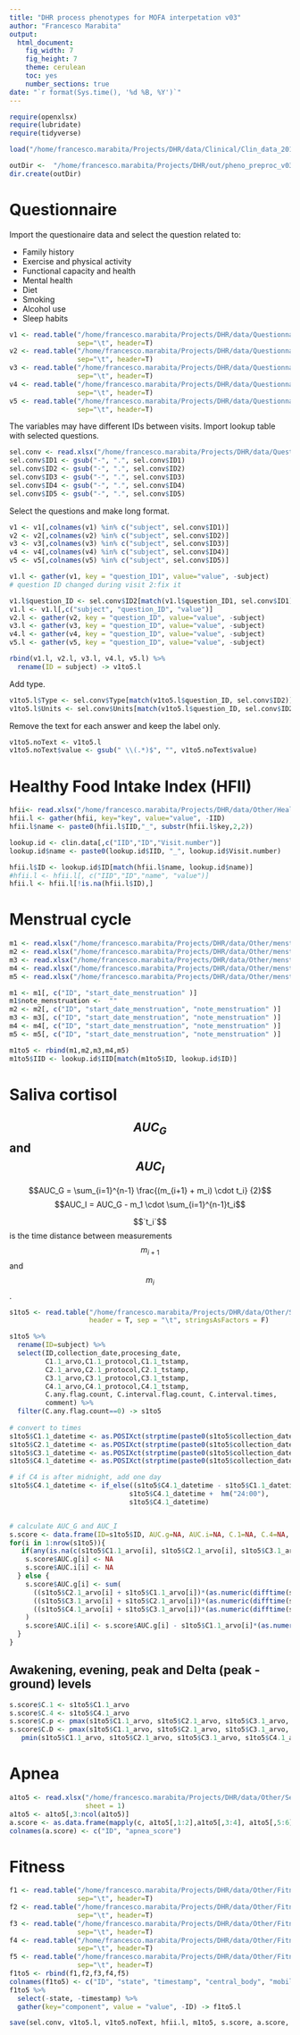 ```yaml
---
title: "DHR process phenotypes for MOFA interpetation v03"
author: "Francesco Marabita"
output:
  html_document:
    fig_width: 7
    fig_height: 7
    theme: cerulean
    toc: yes
    number_sections: true
date: "`r format(Sys.time(), '%d %B, %Y')`"
---
```


```r
require(openxlsx)
require(lubridate)
require(tidyverse)

load("/home/francesco.marabita/Projects/DHR/data/Clinical/Clin_data_2018-10-09_newVarNames.RData")

outDir <-  "/home/francesco.marabita/Projects/DHR/out/pheno_preproc_v03"
dir.create(outDir)

```

# Questionnaire

Import the questionaire data and select the question related to:

* Family history
* Exercise and physical activity
* Functional capacity and health
* Mental health
* Diet
* Smoking
* Alcohol use
* Sleep habits

```r

v1 <- read.table("/home/francesco.marabita/Projects/DHR/data/Questionnaire/Code_headers/kyselylomake_1_20181120_145706.txt",
                 sep="\t", header=T)
v2 <- read.table("/home/francesco.marabita/Projects/DHR/data/Questionnaire/Code_headers/kyselylomake_2_20181120_150251.txt",
                 sep="\t", header=T)
v3 <- read.table("/home/francesco.marabita/Projects/DHR/data/Questionnaire/Code_headers/kyselylomake_3_20181120_150756.txt",
                 sep="\t", header=T)
v4 <- read.table("/home/francesco.marabita/Projects/DHR/data/Questionnaire/Code_headers/kyselylomake_4_20181120_151120.txt",
                 sep="\t", header=T)
v5 <- read.table("/home/francesco.marabita/Projects/DHR/data/Questionnaire/Code_headers/kyselylomake_5_20181122_103240.txt",
                 sep="\t", header=T)
```

The variables may have different IDs between visits. Import lookup table with selected questions.

```r
sel.conv <- read.xlsx("/home/francesco.marabita/Projects/DHR/data/Questionnaire/selected_questions_conversion.xlsx")
sel.conv$ID1 <- gsub("-", ".", sel.conv$ID1)
sel.conv$ID2 <- gsub("-", ".", sel.conv$ID2)
sel.conv$ID3 <- gsub("-", ".", sel.conv$ID3)
sel.conv$ID4 <- gsub("-", ".", sel.conv$ID4)
sel.conv$ID5 <- gsub("-", ".", sel.conv$ID5)
```

Select the questions and make long format. 

```r
v1 <- v1[,colnames(v1) %in% c("subject", sel.conv$ID1)]
v2 <- v2[,colnames(v2) %in% c("subject", sel.conv$ID2)]
v3 <- v3[,colnames(v3) %in% c("subject", sel.conv$ID3)]
v4 <- v4[,colnames(v4) %in% c("subject", sel.conv$ID4)]
v5 <- v5[,colnames(v5) %in% c("subject", sel.conv$ID5)]

v1.l <- gather(v1, key = "question_ID1", value="value", -subject)
# question ID changed during visit 2:fix it

v1.l$question_ID <- sel.conv$ID2[match(v1.l$question_ID1, sel.conv$ID1)]
v1.l <- v1.l[,c("subject", "question_ID", "value")]
v2.l <- gather(v2, key = "question_ID", value="value", -subject)
v3.l <- gather(v3, key = "question_ID", value="value", -subject)
v4.l <- gather(v4, key = "question_ID", value="value", -subject)
v5.l <- gather(v5, key = "question_ID", value="value", -subject)

rbind(v1.l, v2.l, v3.l, v4.l, v5.l) %>% 
  rename(ID = subject) -> v1to5.l
```

Add type.

```r
v1to5.l$Type <- sel.conv$Type[match(v1to5.l$question_ID, sel.conv$ID2)]
v1to5.l$Units <- sel.conv$Units[match(v1to5.l$question_ID, sel.conv$ID2)]
```


Remove the text for each answer and keep the label only.

```r
v1to5.noText <- v1to5.l
v1to5.noText$value <- gsub(" \\(.*)$", "", v1to5.noText$value)
```


# Healthy Food Intake Index (HFII)

```r
hfii<- read.xlsx("/home/francesco.marabita/Projects/DHR/data/Other/Healthy_Food_Intake_Index_components.xlsx", sheet = 1)
hfii.l <- gather(hfii, key="key", value="value", -IID)
hfii.l$name <- paste0(hfii.l$IID,"_", substr(hfii.l$key,2,2))

lookup.id <- clin.data[,c("IID","ID","Visit.number")]
lookup.id$name <- paste0(lookup.id$IID, "_", lookup.id$Visit.number)

hfii.l$ID <- lookup.id$ID[match(hfii.l$name, lookup.id$name)]
#hfii.l <- hfii.l[, c("IID","ID","name", "value")]
hfii.l <- hfii.l[!is.na(hfii.l$ID),]
```

# Menstrual cycle

```r
m1 <- read.xlsx("/home/francesco.marabita/Projects/DHR/data/Other/menstrual_cycle.xlsx", sheet = "v1", detectDates = T )
m2 <- read.xlsx("/home/francesco.marabita/Projects/DHR/data/Other/menstrual_cycle.xlsx", sheet = "v2", detectDates = T )
m3 <- read.xlsx("/home/francesco.marabita/Projects/DHR/data/Other/menstrual_cycle.xlsx", sheet = "v3", detectDates = T )
m4 <- read.xlsx("/home/francesco.marabita/Projects/DHR/data/Other/menstrual_cycle.xlsx", sheet = "v4", detectDates = T )
m5 <- read.xlsx("/home/francesco.marabita/Projects/DHR/data/Other/menstrual_cycle.xlsx", sheet = "v5", detectDates = T )

m1 <- m1[, c("ID", "start_date_menstruation" )]
m1$note_menstruation <-  ""
m2 <- m2[, c("ID", "start_date_menstruation", "note_menstruation" )]
m3 <- m3[, c("ID", "start_date_menstruation", "note_menstruation" )]
m4 <- m4[, c("ID", "start_date_menstruation", "note_menstruation" )]
m5 <- m5[, c("ID", "start_date_menstruation", "note_menstruation" )]

m1to5 <- rbind(m1,m2,m3,m4,m5)
m1to5$IID <- lookup.id$IID[match(m1to5$ID, lookup.id$ID)]
```


# Saliva cortisol

## $$AUC_G$$ and $$AUC_I$$

$$AUC_G = \sum_{i=1}^{n-1} \frac{(m_{i+1} + m_i) \cdot t_i} {2}$$
$$AUC_I = AUC_G - m_1 \cdot \sum_{i=1}^{n-1}t_i$$

$$`t_i`$$ is the time distance between measurements $$m_{i+1}$$ and $$m_i$$.

```r
s1to5 <- read.table("/home/francesco.marabita/Projects/DHR/data/Other/Saliva_cortisol_processed_2020-02-05.txt",
                    header = T, sep = "\t", stringsAsFactors = F)

s1to5 %>% 
  rename(ID=subject) %>% 
  select(ID,collection_date,procesing_date,
         C1.1_arvo,C1.1_protocol,C1.1_tstamp,
         C2.1_arvo,C2.1_protocol,C2.1_tstamp,
         C3.1_arvo,C3.1_protocol,C3.1_tstamp,
         C4.1_arvo,C4.1_protocol,C4.1_tstamp,
         C.any.flag.count, C.interval.flag.count, C.interval.times,
         comment) %>% 
  filter(C.any.flag.count==0) -> s1to5
  
# convert to times
s1to5$C1.1_datetime <- as.POSIXct(strptime(paste0(s1to5$collection_date," ",s1to5$C1.1_tstamp), format="%Y-%m-%d %H:%M"))
s1to5$C2.1_datetime <- as.POSIXct(strptime(paste0(s1to5$collection_date," ",s1to5$C2.1_tstamp), format="%Y-%m-%d %H:%M"))
s1to5$C3.1_datetime <- as.POSIXct(strptime(paste0(s1to5$collection_date," ",s1to5$C3.1_tstamp), format="%Y-%m-%d %H:%M"))
s1to5$C4.1_datetime <- as.POSIXct(strptime(paste0(s1to5$collection_date," ",s1to5$C4.1_tstamp), format="%Y-%m-%d %H:%M"))

# if C4 is after midnight, add one day
s1to5$C4.1_datetime <- if_else((s1to5$C4.1_datetime - s1to5$C1.1_datetime) <= 0,
                              s1to5$C4.1_datetime +  hm("24:00"),
                              s1to5$C4.1_datetime)


# calculate AUC_G and AUC_I
s.score <- data.frame(ID=s1to5$ID, AUC.g=NA, AUC.i=NA, C.1=NA, C.4=NA, C.p=NA, C.D=NA)
for(i in 1:nrow(s1to5)){
   if(any(is.na(c(s1to5$C1.1_arvo[i], s1to5$C2.1_arvo[i], s1to5$C3.1_arvo[i], s1to5$C4.1_arvo[i])))) {
    s.score$AUC.g[i] <- NA
    s.score$AUC.i[i] <- NA
  } else {
    s.score$AUC.g[i] <- sum(
      ((s1to5$C2.1_arvo[i] + s1to5$C1.1_arvo[i])*(as.numeric(difftime(s1to5$C2.1_datetime[i], s1to5$C1.1_datetime[i], units = "mins"))))/2, 
      ((s1to5$C3.1_arvo[i] + s1to5$C2.1_arvo[i])*(as.numeric(difftime(s1to5$C3.1_datetime[i], s1to5$C2.1_datetime[i], units = "mins"))))/2,
      ((s1to5$C4.1_arvo[i] + s1to5$C3.1_arvo[i])*(as.numeric(difftime(s1to5$C4.1_datetime[i], s1to5$C3.1_datetime[i], units = "mins"))))/2
    )
    s.score$AUC.i[i] <- s.score$AUC.g[i] - s1to5$C1.1_arvo[i]*(as.numeric(difftime(s1to5$C4.1_datetime[i], s1to5$C3.1_datetime[i], units = "mins")))
  }
}

```

## Awakening, evening, peak and Delta (peak - ground) levels 

```r
s.score$C.1 <- s1to5$C1.1_arvo
s.score$C.4 <- s1to5$C4.1_arvo
s.score$C.p <- pmax(s1to5$C1.1_arvo, s1to5$C2.1_arvo, s1to5$C3.1_arvo, s1to5$C4.1_arvo, na.rm = T)
s.score$C.D <- pmax(s1to5$C1.1_arvo, s1to5$C2.1_arvo, s1to5$C3.1_arvo, s1to5$C4.1_arvo, na.rm = T) -
   pmin(s1to5$C1.1_arvo, s1to5$C2.1_arvo, s1to5$C3.1_arvo, s1to5$C4.1_arvo, na.rm = T)

```


# Apnea
```r
a1to5 <- read.xlsx("/home/francesco.marabita/Projects/DHR/data/Other/Selfreported sleep apnea score_DHR_OSA_scores_Q1-Q5.xlsx",
                   sheet = 1)
a1to5 <- a1to5[,3:ncol(a1to5)]
a.score <- as.data.frame(mapply(c, a1to5[,1:2],a1to5[,3:4], a1to5[,5:6], a1to5[,7:8], a1to5[,9:10]))
colnames(a.score) <- c("ID", "apnea_score")
```

# Fitness

```r
f1 <- read.table("/home/francesco.marabita/Projects/DHR/data/Other/Fitness/kuntotesti_1_20181120_152601.txt",
                 sep="\t", header=T)
f2 <- read.table("/home/francesco.marabita/Projects/DHR/data/Other/Fitness/kuntotesti_2_20181120_152622.txt",
                 sep="\t", header=T)
f3 <- read.table("/home/francesco.marabita/Projects/DHR/data/Other/Fitness/kuntotesti_3_20181120_152652.txt",
                 sep="\t", header=T)
f4 <- read.table("/home/francesco.marabita/Projects/DHR/data/Other/Fitness/kuntotesti_4_20181120_152739.txt",
                 sep="\t", header=T)
f5 <- read.table("/home/francesco.marabita/Projects/DHR/data/Other/Fitness/kuntotesti_5_20181120_152815.txt",
                 sep="\t", header=T)
f1to5 <- rbind(f1,f2,f3,f4,f5)
colnames(f1to5) <- c("ID", "state", "timestamp", "central_body", "mobility", "balance", "lower_body", "upper_body")
f1to5 %>% 
  select(-state, -timestamp) %>% 
  gather(key="component", value = "value", -ID) -> f1to5.l

```


```r
save(sel.conv, v1to5.l, v1to5.noText, hfii.l, m1to5, s.score, a.score, f1to5.l, file=paste0(outDir,"/DHR_pheno_preproc_v03.RData"))
```

